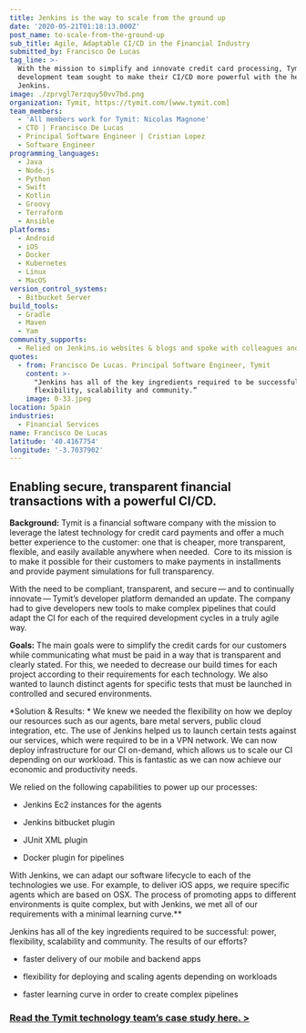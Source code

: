 ```yaml
---
title: Jenkins is the way to scale from the ground up
date: '2020-05-21T01:18:13.000Z'
post_name: to-scale-from-the-ground-up
sub_title: Agile, Adaptable CI/CD in the Financial Industry
submitted_by: Francisco De Lucas
tag_line: >-
  With the mission to simplify and innovate credit card processing, Tymit’s
  development team sought to make their CI/CD more powerful with the help of
  Jenkins.
image: ./zprvgl7erzquy50vv7bd.png
organization: Tymit, https://tymit.com/[www.tymit.com]
team_members:
  - 'All members work for Tymit: Nicolas Magnone'
  - CTO | Francisco De Lucas
  - Principal Software Engineer | Cristian Lopez
  - Software Engineer
programming_languages:
  - Java
  - Node.js
  - Python
  - Swift
  - Kotlin
  - Groovy
  - Terraform
  - Ansible
platforms:
  - Android
  - iOS
  - Docker
  - Kubernetes
  - Linux
  - MacOS
version_control_systems:
  - Bitbucket Server
build_tools:
  - Gradle
  - Maven
  - Yam
community_supports:
  - Relied on Jenkins.io websites & blogs and spoke with colleagues and peers
quotes:
  - from: Francisco De Lucas. Principal Software Engineer, Tymit
    content: >-
      "Jenkins has all of the key ingredients required to be successful: power,
      flexibility, scalability and community.“
    image: 0-33.jpeg
location: Spain
industries:
  - Financial Services
name: Francisco De Lucas
latitude: '40.4167754'
longitude: '-3.7037902'
---
```

## Enabling secure, transparent financial transactions with a powerful CI/CD.

**Background:** Tymit is a financial software company with the mission to leverage the latest technology for credit card payments and offer a much better experience to the customer: one that is cheaper, more transparent, flexible, and easily available anywhere when needed.  Core to its mission is to make it possible for their customers to make payments in installments and provide payment simulations for full transparency.

With the need to be compliant, transparent, and secure — and to continually innovate — Tymit’s developer platform demanded an update. The company had to give developers new tools to make complex pipelines that could adapt the CI for each of the required development cycles in a truly agile way.

**Goals:** The main goals were to simplify the credit cards for our customers while communicating what must be paid in a way that is transparent and clearly stated. For this, we needed to decrease our build times for each project according to their requirements for each technology. We also wanted to launch distinct agents for specific tests that must be launched in controlled and secured environments.

<Testimonal idx="0" />

\*Solution & Results: \* We knew we needed the flexibility on how we deploy our resources such as our agents, bare metal servers, public cloud integration, etc. The use of Jenkins helped us to launch certain tests against our services, which were required to be in a VPN network. We can now deploy infrastructure for our CI on-demand, which allows us to scale our CI depending on our workload. This is fantastic as we can now achieve our economic and productivity needs.

We relied on the following capabilities to power up our processes:

-   Jenkins Ec2 instances for the agents

-   Jenkins bitbucket plugin

-   JUnit XML plugin

-   Docker plugin for pipelines

With Jenkins, we can adapt our software lifecycle to each of the technologies we use. For example, to deliver iOS apps, we require specific agents which are based on OSX. The process of promoting apps to different environments is quite complex, but with Jenkins, we met all of our requirements with a minimal learning curve.\*\*

Jenkins has all of the key ingredients required to be successful: power, flexibility, scalability and community. The results of our efforts?

-   faster delivery of our mobile and backend apps

-   flexibility for deploying and scaling agents depending on workloads

-   faster learning curve in order to create complex pipelines

### [Read the Tymit technology team’s case study here. &gt;](https://jenkinsistheway.io/case-studies/tymit/)
